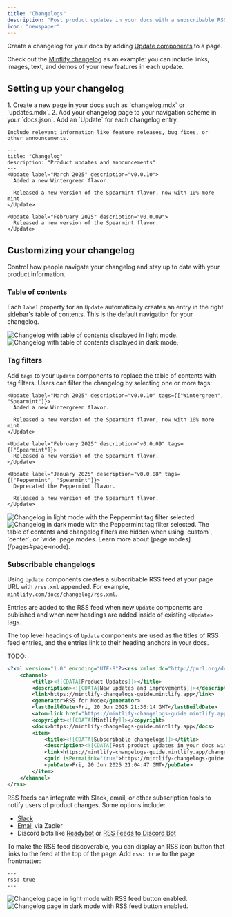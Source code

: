 ```yaml
---
title: "Changelogs"
description: "Post product updates in your docs with a subscribable RSS feed"
icon: "newspaper"
---
```


Create a changelog for your docs by adding [Update components](/components/update) to a page.

Check out the [Mintlify changelog](/changelog) as an example: you can include links, images, text, and demos of your new features in each update.

## Setting up your changelog

<Steps>
  <Step title="Create a page for your changelog">
    1. Create a new page in your docs such as `changelog.mdx` or `updates.mdx`.
    2. Add your changelog page to your navigation scheme in your `docs.json`.
  </Step>
  <Step title="Add Update components to your changelog">
    Add an `Update` for each changelog entry.

    Include relevant information like feature releases, bug fixes, or other announcements.
  </Step>
</Steps>

```mdx Example changelog.mdx
---
title: "Changelog"
description: "Product updates and announcements"
---
<Update label="March 2025" description="v0.0.10">
  Added a new Wintergreen flavor.

  Released a new version of the Spearmint flavor, now with 10% more mint.
</Update>

<Update label="February 2025" description="v0.0.09">
  Released a new version of the Spearmint flavor.
</Update>
```

## Customizing your changelog

Control how people navigate your changelog and stay up to date with your product information.

### Table of contents

Each `label` property for an `Update` automatically creates an entry in the right sidebar's table of contents. This is the default navigation for your changelog.

<Frame>
  <img 
    src="/images/changelog-toc-light.png" 
    alt="Changelog with table of contents displayed in light mode." 
    className="block dark:hidden" 
  />
  <img 
    src="/images/changelog-toc-dark.png" 
    alt="Changelog with table of contents displayed in dark mode." 
    className="hidden dark:block" 
  />
</Frame>

### Tag filters

Add `tags` to your `Update` components to replace the table of contents with tag filters. Users can filter the changelog by selecting one or more tags:

```mdx Tag filters example wrap
<Update label="March 2025" description="v0.0.10" tags={["Wintergreen", "Spearmint"]}>
  Added a new Wintergreen flavor.

  Released a new version of the Spearmint flavor, now with 10% more mint.
</Update>

<Update label="February 2025" description="v0.0.09" tags={["Spearmint"]}>
  Released a new version of the Spearmint flavor.
</Update>

<Update label="January 2025" description="v0.0.08" tags={["Peppermint", "Spearmint"]}>
  Deprecated the Peppermint flavor.

  Released a new version of the Spearmint flavor.
</Update>
```

<Frame>
  <img 
    src="/images/changelog-filters-light.png" 
    alt="Changelog in light mode with the Peppermint tag filter selected." 
    className="block dark:hidden" 
  />
  <img 
    src="/images/changelog-filters-dark.png" 
    alt="Changelog in dark mode with the Peppermint tag filter selected." 
    className="hidden dark:block" 
  />
</Frame>

<Tip>
  The table of contents and changelog filters are hidden when using `custom`, `center`, or `wide` page modes. Learn more about [page modes](/pages#page-mode).
</Tip> 

### Subscribable changelogs

Using `Update` components creates a subscribable RSS feed at your page URL with `/rss.xml` appended. For example, `mintlify.com/docs/changelog/rss.xml`.

Entries are added to the RSS feed when new `Update` components are published and when new headings are added inside of existing `<Update>` tags.

The top level headings of `Update` components are used as the titles of RSS feed entries, and the entries link to their heading anchors in your docs.

TODO:
```xml Example RSS feed
<?xml version="1.0" encoding="UTF-8"?><rss xmlns:dc="http://purl.org/dc/elements/1.1/" xmlns:content="http://purl.org/rss/1.0/modules/content/" xmlns:atom="http://www.w3.org/2005/Atom" version="2.0">
    <channel>
        <title><![CDATA[Product Updates]]></title>
        <description><![CDATA[New updates and improvements]]></description>
        <link>https://mintlify-changelogs-guide.mintlify.app</link>
        <generator>RSS for Node</generator>
        <lastBuildDate>Fri, 20 Jun 2025 21:36:14 GMT</lastBuildDate>
        <atom:link href="https://mintlify-changelogs-guide.mintlify.app/changelog/rss.xml" rel="self" type="application/rss+xml"/>
        <copyright><![CDATA[Mintlify]]></copyright>
        <docs>https://mintlify-changelogs-guide.mintlify.app</docs>
        <item>
            <title><![CDATA[Subscribable changelogs]]></title>
            <description><![CDATA[Post product updates in your docs with a subscribable RSS feed]]></description>
            <link>https://mintlify-changelogs-guide.mintlify.app/changelog#june-20-2025</link>
            <guid isPermaLink="true">https://mintlify-changelogs-guide.mintlify.app/changelog#june-20-2025</guid>
            <pubDate>Fri, 20 Jun 2025 21:04:47 GMT</pubDate>
        </item>
    </channel>
</rss>
```

RSS feeds can integrate with Slack, email, or other subscription tools to notify users of product changes. Some options include:

* [Slack](https://slack.com/help/articles/218688467-Add-RSS-feeds-to-Slack)
* [Email](https://zapier.com/apps/email/integrations/rss/1441/send-new-rss-feed-entries-via-email) via Zapier
* Discord bots like [Readybot](https://readybot.io) or [RSS Feeds to Discord Bot](https://rss.app/en/bots/rssfeeds-discord-bot)

To make the RSS feed discoverable, you can display an RSS icon button that links to the feed at the top of the page. Add `rss: true` to the page frontmatter:

```mdx
---
rss: true
---
```

<Frame>
  <img 
    src="/images/changelog-rss-button-light.png" 
    alt="Changelog page in light mode with RSS feed button enabled." 
    className="block dark:hidden" 
  />
  <img 
    src="/images/changelog-rss-button-dark.png" 
    alt="Changelog page in dark mode with RSS feed button enabled." 
    className="hidden dark:block" 
  />
</Frame>
